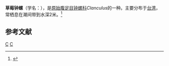 {{Speciesbox
| taxon = Clanculus puniceus
| image = Clanculus_puniceus_01.JPG
| binomial_authority = (Philippi, 1846)
}}
'''草莓钟螺'''（学名：''{{lang|la|Clanculus puniceus}}''），是[[原始腹足目|原始腹足目]][[钟螺科|钟螺科]]''Clanculus''的一种。主要分布于[[台湾|台湾]]，常栖息在潮间带到水深2米。<ref>{{cite web|url=http://shell.sinica.edu.tw/chinese/shellbase_detail.php?science_no=3325|title=国际贝库：草莓钟螺|publisher=台湾贝类资料库|accessdate=2009-08-11|archive-date=2016-03-04|archive-url=https://web.archive.org/web/20160304113639/http://shell.sinica.edu.tw/chinese/shellbase_detail.php?science_no=3325|dead-url=no}}</ref>

== 参考文献 ==
{{reflist}}
{{taxonbar}}
[[Category:_1846年描述的动物|C]]
[[Category:钟螺科|C]]